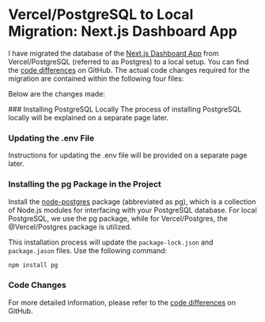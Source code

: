 
# Vercel/PostgreSQL to Local Migration: Next.js Dashboard App

I have migrated the database of the [Next.js Dashboard App](nextjs) from Vercel/PostgreSQL (referred to as Postgres) to a local setup. You can find the [code differences](https://github.com/techxxy/nextjs-dashboard/compare/v1.0...techxxy:nextjs-dashboard:v.1.1.1) on GitHub. The actual code changes required for the migration are contained within the following four files: 

<FileTree>
  <FileTree.Folder name="scripts" defaultOpen>
    <FileTree.File name="seed.js" />
  </FileTree.Folder>
  <FileTree.Folder name="app/lib" defaultOpen>
    <FileTree.File name="actions.ts" />
    <FileTree.File name="data.ts" />
    <FileTree.File name="auth.th" />
    <FileTree.File name="db.ts" />
  </FileTree.Folder>
</FileTree>

Below are the changes made:

<Steps>
### Installing PostgreSQL Locally
The process of installing PostgreSQL locally will be explained on a separate page later.

### Updating the .env File
Instructions for updating the .env file will be provided on a separate page later.

### Installing the pg Package in the Project

Install the [node-postgres](https://node-postgres.com) package (abbreviated as pg), which is a collection of Node.js modules for interfacing with your PostgreSQL database. For local PostgreSQL, we use the pg package, while for Vercel/Postgres, the @Vercel/Postgres package is utilized.

This installation process will update the ``package-lock.json`` and ``package.jason`` files. Use the following command:

```zsh
npm install pg
```

### Code Changes
For more detailed information, please refer to the [code differences](https://github.com/techxxy/nextjs-dashboard/compare/v1.0...techxxy:nextjs-dashboard:v.1.1.1) on GitHub.

</Steps>






